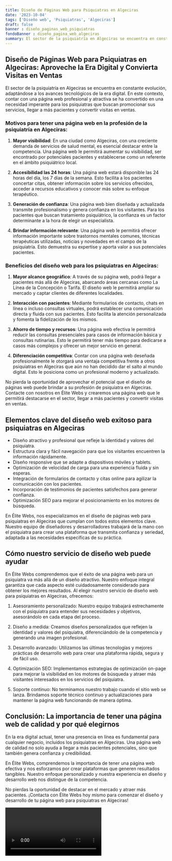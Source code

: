 ```yaml
---
title: Diseño de Páginas Web para Psiquiatras en Algeciras
date: '2023-10-04'
tags: ['Diseño web', 'Psiquiatras', 'Algeciras']
draft: false
banner : diseño_paginas_web_psiquiatras
fondoBanner : diseño_pagina_web_algeciras
summary: El sector de la psiquiatría en Algeciras se encuentra en constante evolución, adaptándose a los avances tecnológicos de la era digital. En este contexto, contar con una página web profesional y atractiva se ha convertido en una necesidad imperante para los psiquiatras que buscan promocionar sus servicios, llegar a más pacientes y convertir visitas en ventas.
---
```


## Diseño de Páginas Web para Psiquiatras en Algeciras: Aproveche la Era Digital y Convierta Visitas en Ventas

El sector de la psiquiatría en Algeciras se encuentra en constante evolución, adaptándose a los avances tecnológicos de la era digital. En este contexto, contar con una página web profesional y atractiva se ha convertido en una necesidad imperante para los psiquiatras que buscan promocionar sus servicios, llegar a más pacientes y convertir visitas en ventas.

### Motivos para tener una página web en la profesión de la psiquiatría en Algeciras:

1. **Mayor visibilidad**: En una ciudad como Algeciras, con una creciente demanda de servicios de salud mental, es esencial destacar entre la competencia. Una página web le permitirá aumentar su visibilidad, ser encontrado por potenciales pacientes y establecerse como un referente en el ámbito psiquiátrico local.

2. **Accesibilidad las 24 horas**: Una página web estará disponible las 24 horas del día, los 7 días de la semana. Esto facilita a los pacientes concertar citas, obtener información sobre los servicios ofrecidos, acceder a recursos educativos y conocer más sobre su enfoque terapéutico.

3. **Generación de confianza**: Una página web bien diseñada y actualizada transmite profesionalismo y genera confianza en los visitantes. Para los pacientes que buscan tratamiento psiquiátrico, la confianza es un factor determinante a la hora de elegir un especialista.

4. **Brindar información relevante**: Una página web le permitirá ofrecer información importante sobre trastornos mentales comunes, técnicas terapéuticas utilizadas, noticias y novedades en el campo de la psiquiatría. Esto demuestra su expertise y aporta valor a sus potenciales pacientes.

### Beneficios del diseño web para los psiquiatras en Algeciras:

1. **Mayor alcance geográfico**: A través de su página web, podrá llegar a pacientes más allá de Algeciras, abarcando áreas cercanas como La Línea de la Concepción o Tarifa. El diseño web le permitirá ampliar su mercado y captar clientes de diferentes localidades.

2. **Interacción con pacientes**: Mediante formularios de contacto, chats en línea o incluso consultas virtuales, podrá establecer una comunicación directa y fluida con sus pacientes. Esto facilita la atención personalizada y fomenta la fidelización de los mismos.

3. **Ahorro de tiempo y recursos**: Una página web efectiva le permitirá reducir las consultas presenciales para casos de información básica y consultas rutinarias. Esto le permitirá tener más tiempo para dedicarse a casos más complejos y ofrecer un mejor servicio en general.

4. **Diferenciación competitiva**: Contar con una página web deseñada profesionalmente le otorgará una ventaja competitiva frente a otros psiquiatras en Algeciras que aún no han decidido dar el salto al mundo digital. Esto le posiciona como un profesional moderno y actualizado.

No pierda la oportunidad de aprovechar el potencial que el diseño de páginas web puede brindar a su profesión de psiquiatra en Algeciras. Contacte con nosotros en Élite Webs y crearemos una página web que le permitirá destacarse en el sector, llegar a más pacientes y convertir visitas en ventas.

<GifSeo />

<Cta />

## Elementos clave del diseño web exitoso para psiquiatras en Algeciras

- Diseño atractivo y profesional que refleje la identidad y valores del psiquiatra.
- Estructura clara y fácil navegación para que los visitantes encuentren la información rápidamente.
- Diseño responsive que se adapte a dispositivos móviles y tablets.
- Optimización de velocidad de carga para una experiencia fluida y sin esperas.
- Integración de formularios de contacto y citas online para agilizar la comunicación con los pacientes.
- Incorporación de testimonios de pacientes satisfechos para generar confianza.
- Optimización SEO para mejorar el posicionamiento en los motores de búsqueda.

En Élite Webs, nos especializamos en el diseño de páginas web para psiquiatras en Algeciras que cumplan con todos estos elementos clave. Nuestro equipo de diseñadores y desarrolladores trabajará de la mano con el psiquiatra para crear una plataforma que transmita confianza y seriedad, adaptada a las necesidades específicas de su práctica.

## Cómo nuestro servicio de diseño web puede ayudar

En Élite Webs comprendemos que el éxito de una página web para un psiquiatra va más allá de un diseño atractivo. Nuestro enfoque integral garantiza que cada aspecto esté cuidadosamente considerado para obtener los mejores resultados. Al elegir nuestro servicio de diseño web para psiquiatras en Algeciras, ofrecemos:

1. Asesoramiento personalizado: Nuestro equipo trabajará estrechamente con el psiquiatra para entender sus necesidades y objetivos, asesorándolo en cada etapa del proceso.

2. Diseño a medida: Creamos diseños personalizados que reflejen la identidad y valores del psiquiatra, diferenciándolo de la competencia y generando una imagen profesional.

3. Desarrollo avanzado: Utilizamos las últimas tecnologías y mejores prácticas de desarrollo web para crear una plataforma rápida, segura y de fácil uso.

4. Optimización SEO: Implementamos estrategias de optimización on-page para mejorar la visibilidad en los motores de búsqueda y atraer más visitantes interesados en los servicios del psiquiatra.

5. Soporte continuo: No terminamos nuestro trabajo cuando el sitio web se lanza. Brindamos soporte técnico continuo y actualizaciones para mantener la página web funcionando de manera óptima.

## Conclusión: La importancia de tener una página web de calidad y por qué elegirnos

En la era digital actual, tener una presencia en línea es fundamental para cualquier negocio, incluidos los psiquiatras en Algeciras. Una página web de calidad no solo ayuda a llegar a más pacientes potenciales, sino que también genera confianza y credibilidad.

En Élite Webs, comprendemos la importancia de tener una página web efectiva y nos esforzamos por crear plataformas que generen resultados tangibles. Nuestro enfoque personalizado y nuestra experiencia en diseño y desarrollo web nos distingue de la competencia.

No pierdas la oportunidad de destacar en el mercado y atraer más pacientes. ¡Contacta con Élite Webs hoy mismo para comenzar el diseño y desarrollo de tu página web para psiquiatras en Algeciras!

<Video />

<CtaBot job='Psiquiatras' city='Algeciras'/>

<Gmaps query='Algeciras+españa+maps' />
